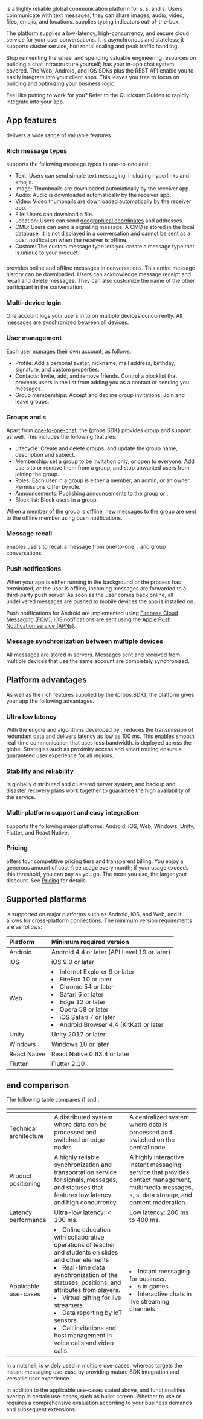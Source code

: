 
<Vg k="COMPANY" /> <Vg k="CHAT"/> is a highly reliable global communication platform for <Vg k="CHAT_ONE_LOWER"/>s, <Vg k="CHAT_GROUP_LOWER"/>s, and <Vg k="CHAT_ROOM_LOWER"/>s. Users communicate with text messages, they can share images, audio, video, files, emojis, and locations. <Vg k="COMPANY" /> <Vg k="CHAT"/> supplies typing indicators out-of-the-box.

The <Vg k="COMPANY" /> platform supplies a low-latency, high-concurrency, and secure cloud service for your user conversations. It is asynchronous and stateless; it supports cluster service, horizontal scaling and peak traffic handling. 

Stop reinventing the wheel and spending valuable engineering resources on building a chat infrastructure yourself; <Vg k="COMPANY" /> <Vg k="CHAT"/> has your in-app chat system covered. The Web, Android, and iOS SDKs plus the REST API enable you to easily integrate <Vg k="COMPANY" /> <Vg k="CHAT"/> into your client apps. This leaves you free to focus on building and optimizing your business logic.

Feel like putting <Vg k="COMPANY" /> <Vg k="CHAT"/> to work for you? Refer to the <Link to="../get-started/get-started-sdk">Quickstart Guides<Vpd k="NAME"/></Link> to rapidly integrate <Vg k="COMPANY" /> <Vg k="CHAT"/> into your app.

## App features

<Vg k="COMPANY" /> <Vg k="CHAT"/> delivers a wide range of valuable features.

### Rich message types

<Vg k="COMPANY" /> <Vg k="CHAT"/> supports the following message types in one-to-one and <Vg k="CHAT_GROUP_LOWER"/>:

- Text: Users can send simple text messaging, including hyperlinks and emojis.
- Image: Thumbnails are downloaded automatically by the receiver app. 
- Audio: Audio is downloaded automatically by the receiver app.
- Video: Video thumbnails are downloaded automatically by the receiver app.
- File: Users can download a file.
- Location: Users can send [geographical coordinates](https://en.wikipedia.org/wiki/Geographic_coordinate_system) and addresses.
- CMD: Users can send a signaling message. A CMD is stored in the local database. It is not displayed in a conversation and cannot be sent as a push notification when the receiver is offline. 
- Custom: The custom message type lets you create a message type that is unique to your product.

<a name="one-to-one-chat"></a>
### <Vg k="CHAT_ONE"/>

<Vg k="COMPANY" /> <Vg k="CHAT"/> provides online and offline messages in conversations. This entire message history can be downloaded. Users can acknowledge message receipt and recall and delete messages. They can also customize the name of the other participant in the conversation. 

### Multi-device login

One account logs your users in to <Vg k="COMPANY" /> <Vg k="CHAT"/> on multiple devices concurrently. All messages are synchronized between all devices.

### User management

Each user manages their own account, as follows:

- Profile: Add a personal avatar, nickname, mail address, birthday, signature, and custom properties.
- Contacts: Invite, add, and remove friends. Control a blocklist that prevents users in the list from adding you as a contact or sending you messages.
- Group memberships: Accept and decline group invitations. Join and leave groups.

### Groups and <Vg k="CHAT_ROOM_LOWER"/>s

Apart from [one-to-one-chat](#one-to-one-chat), the <Vg k="COMPANY" /> {props.SDK} provides group and <Vg k="CHAT_ROOM_LOWER"/> support as well. This includes the following features:

- Lifecycle: Create and delete groups, and update the group name, description and subject.
- Membership: set a group to be invitation only, or open to everyone. Add users to or remove them from a group, and stop unwanted users from joining the group.
- Roles: Each user in a group is either a member, an admin, or an owner. Permissions differ by role.   
- Announcements: Publishing announcements to the group or <Vg k="CHAT_ROOM_LOWER"/>.
- Block list: Block users in a group. 

When a member of the group is offline, new messages to the group are sent to the offline member using push notifications. 


### Message recall

<Vg k="COMPANY" /> <Vg k="CHAT"/> enables users to recall a message from one-to-one, <Vg k="CHAT_ROOM_LOWER"/>, and group conversations.

### Push notifications

When your app is either running in the background or the process has terminated, or the user is offline, incoming messages are forwarded to a third-party push server. As soon as the user comes back online, all undelivered messages are pushed to mobile devices the app is installed on.

Push notifications for Android are implemented using [Firebase Cloud Messaging (FCM)](https://pub.dev/packages/firebase_messaging); iOS notifications are sent using the [Apple Push Notification service (APNs)](https://pub.dev/packages/flutter_apns).

### Message synchronization between multiple devices

All messages are stored in <Vg k="COMPANY" /> <Vg k="CHAT"/> servers. Messages sent and received from multiple devices that use the same account are completely synchronized.


## Platform advantages

As well as the rich features supplied by the <Vg k="COMPANY" /> {props.SDK}, the <Vg k="COMPANY" /> platform gives your app the following advantages.

### Ultra low latency

With the engine and algorithms developed by <Vg k="COMPANY" />, <Vg k="COMPANY" /> <Vg k="CHAT"/> reduces the transmission of redundant data and delivers latency as low as 100 ms. This enables smooth real-time communication that uses less bandwidth. <Vg k="COMPANY" /> <Vg k="CHAT"/> is deployed across the globe. Strategies such as proximity access and smart routing ensure a guaranteed user experience for all regions.

### Stability and reliability

<Vg k="COMPANY" /> <Vg k="CHAT"/>'s globally distributed and clustered server system, and backup and disaster recovery plans work together to guarantee the high availability of the <Vg k="COMPANY" /> <Vg k="CHAT"/> service.

### Multi-platform support and easy integration

<Vg k="COMPANY" /> <Vg k="CHAT"/> supports the following major platforms: Android, iOS, Web, Windows, Unity, Flutter, and React Native.

### Pricing

<Vg k="COMPANY" /> <Vg k="CHAT"/> offers four competitive pricing tiers and transparent billing. You enjoy a generous amount of cost-free usage every month; if your usage exceeds this threshold, you can pay as you go. The more you use, the larger your discount. See [Pricing](/agora-chat/overview/pricing) for details.


## Supported platforms

<Vg k="COMPANY" /> <Vg k="CHAT"/> is supported on major platforms such as Android, iOS, and Web, and it allows for cross-platform connections. The minimum version requirements are as follows:

| Platform | Minimum required version                                     |
| :------- | :----------------------------------------------------------- |
| Android  | Android 4.4 or later (API Level 19 or later)                 |
| iOS      | iOS 9.0 or later                                             |
| Web      | <li>Internet Explorer 9 or later</li><li>FireFox 10 or later</li><li>Chrome 54 or later</li><li>Safari 6 or later</li><li>Edge 12 or later</li><li>Opera 58 or later</li><li>iOS Safari 7 or later</li><li>Android Browser 4.4 (KitKat) or later</li> |
| Unity    | Unity 2017 or later  |
| Windows  |  Windows 10 or later |
| React Native | React Native 0.63.4 or later  |
| Flutter      |  Flutter 2.10  |


## <Vg k="MESS" /> and <Vg k="CHAT"/> comparison

The following table compares <Vg k="MESS" /> (<Vg k="MESS" />) and <Vg k="CHAT"/>:

|          | <Vg k="MESS" />   | <Vg k="CHAT"/>   |
| :------- | :---------------- | :----------------- |
| Technical architecture | A distributed system where data can be processed and switched on edge nodes.   | A centralized system where data is processed and switched on the central node.  |
| Product positioning | A highly reliable synchronization and transportation service for signals, messages, and statuses that features low latency and high concurrency. | A highly interactive instant messaging service that provides contact management, multimedia messages, <Vg k="CHAT_ROOM_LOWER"/>s, <Vg k="CHAT_GROUP_LOWER"/>s, data storage, and content moderation.  |
| Latency performance | Ultra-low latency: < 100 ms. | Low latency: 200 ms to 400 ms. |
| Applicable use-cases |<li>Online education with collaborative operations of teacher and students on slides and other elements</li><li>Real-time data synchronization of the statuses, positions, and attributes from players.</li><li>Virtual gifting for live streamers.</li><li>Data reporting by IoT sensors.</li><li>Call invitations and host management in voice calls and video calls.</li> | <li>Instant messaging for business.</li><li><Vg k="CHAT_GROUP"/>s in games.</li><li>Interactive chats in live streaming channels.</li> |

In a nutshell, <Vg k="MESS" /> is widely used in multiple use-cases, whereas <Vg k="CHAT"/> targets the instant messaging use-case by providing mature SDK integration and versatile user experience.

In addition to the applicable use-cases stated above, <Vg k="MESS" /> and <Vg k="CHAT"/> functionalities overlap in certain use-cases, such as bullet screen. Whether to use <Vg k="MESS" /> or <Vg k="CHAT"/> requires a comprehensive evaluation according to your business demands and subsequent extensions.
